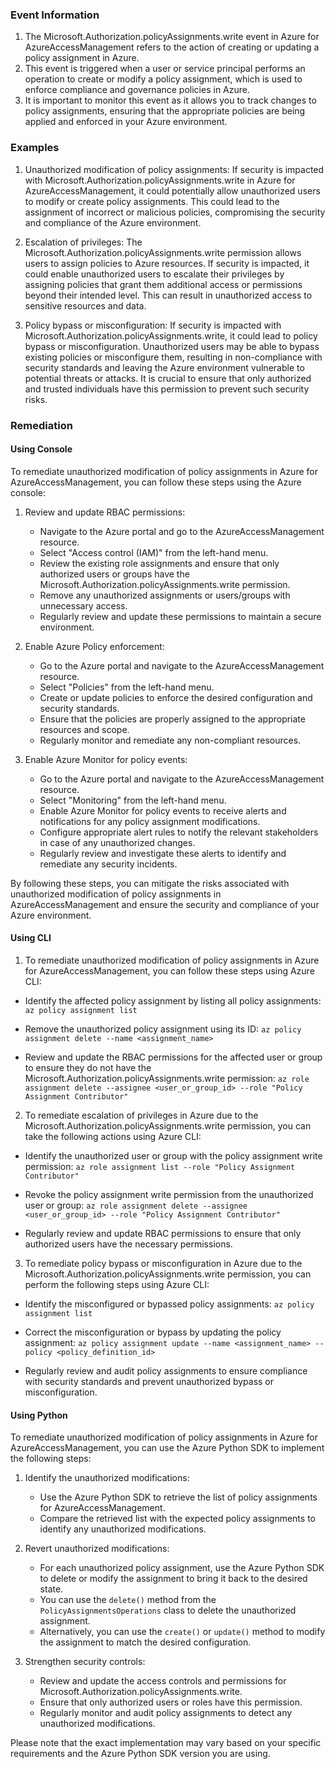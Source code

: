 
### Event Information

1. The Microsoft.Authorization.policyAssignments.write event in Azure for AzureAccessManagement refers to the action of creating or updating a policy assignment in Azure.
2. This event is triggered when a user or service principal performs an operation to create or modify a policy assignment, which is used to enforce compliance and governance policies in Azure.
3. It is important to monitor this event as it allows you to track changes to policy assignments, ensuring that the appropriate policies are being applied and enforced in your Azure environment.


### Examples

1. Unauthorized modification of policy assignments: If security is impacted with Microsoft.Authorization.policyAssignments.write in Azure for AzureAccessManagement, it could potentially allow unauthorized users to modify or create policy assignments. This could lead to the assignment of incorrect or malicious policies, compromising the security and compliance of the Azure environment.

2. Escalation of privileges: The Microsoft.Authorization.policyAssignments.write permission allows users to assign policies to Azure resources. If security is impacted, it could enable unauthorized users to escalate their privileges by assigning policies that grant them additional access or permissions beyond their intended level. This can result in unauthorized access to sensitive resources and data.

3. Policy bypass or misconfiguration: If security is impacted with Microsoft.Authorization.policyAssignments.write, it could lead to policy bypass or misconfiguration. Unauthorized users may be able to bypass existing policies or misconfigure them, resulting in non-compliance with security standards and leaving the Azure environment vulnerable to potential threats or attacks. It is crucial to ensure that only authorized and trusted individuals have this permission to prevent such security risks.

### Remediation

#### Using Console

To remediate unauthorized modification of policy assignments in Azure for AzureAccessManagement, you can follow these steps using the Azure console:

1. Review and update RBAC permissions: 
   - Navigate to the Azure portal and go to the AzureAccessManagement resource.
   - Select "Access control (IAM)" from the left-hand menu.
   - Review the existing role assignments and ensure that only authorized users or groups have the Microsoft.Authorization.policyAssignments.write permission.
   - Remove any unauthorized assignments or users/groups with unnecessary access.
   - Regularly review and update these permissions to maintain a secure environment.

2. Enable Azure Policy enforcement:
   - Go to the Azure portal and navigate to the AzureAccessManagement resource.
   - Select "Policies" from the left-hand menu.
   - Create or update policies to enforce the desired configuration and security standards.
   - Ensure that the policies are properly assigned to the appropriate resources and scope.
   - Regularly monitor and remediate any non-compliant resources.

3. Enable Azure Monitor for policy events:
   - Go to the Azure portal and navigate to the AzureAccessManagement resource.
   - Select "Monitoring" from the left-hand menu.
   - Enable Azure Monitor for policy events to receive alerts and notifications for any policy assignment modifications.
   - Configure appropriate alert rules to notify the relevant stakeholders in case of any unauthorized changes.
   - Regularly review and investigate these alerts to identify and remediate any security incidents.

By following these steps, you can mitigate the risks associated with unauthorized modification of policy assignments in AzureAccessManagement and ensure the security and compliance of your Azure environment.

#### Using CLI

1. To remediate unauthorized modification of policy assignments in Azure for AzureAccessManagement, you can follow these steps using Azure CLI:

- Identify the affected policy assignment by listing all policy assignments:
  `az policy assignment list`

- Remove the unauthorized policy assignment using its ID:
  `az policy assignment delete --name <assignment_name>`

- Review and update the RBAC permissions for the affected user or group to ensure they do not have the Microsoft.Authorization.policyAssignments.write permission:
  `az role assignment delete --assignee <user_or_group_id> --role "Policy Assignment Contributor"`

2. To remediate escalation of privileges in Azure due to the Microsoft.Authorization.policyAssignments.write permission, you can take the following actions using Azure CLI:

- Identify the unauthorized user or group with the policy assignment write permission:
  `az role assignment list --role "Policy Assignment Contributor"`

- Revoke the policy assignment write permission from the unauthorized user or group:
  `az role assignment delete --assignee <user_or_group_id> --role "Policy Assignment Contributor"`

- Regularly review and update RBAC permissions to ensure that only authorized users have the necessary permissions.

3. To remediate policy bypass or misconfiguration in Azure due to the Microsoft.Authorization.policyAssignments.write permission, you can perform the following steps using Azure CLI:

- Identify the misconfigured or bypassed policy assignments:
  `az policy assignment list`

- Correct the misconfiguration or bypass by updating the policy assignment:
  `az policy assignment update --name <assignment_name> --policy <policy_definition_id>`

- Regularly review and audit policy assignments to ensure compliance with security standards and prevent unauthorized bypass or misconfiguration.

#### Using Python

To remediate unauthorized modification of policy assignments in Azure for AzureAccessManagement, you can use the Azure Python SDK to implement the following steps:

1. Identify the unauthorized modifications:
   - Use the Azure Python SDK to retrieve the list of policy assignments for AzureAccessManagement.
   - Compare the retrieved list with the expected policy assignments to identify any unauthorized modifications.

2. Revert unauthorized modifications:
   - For each unauthorized policy assignment, use the Azure Python SDK to delete or modify the assignment to bring it back to the desired state.
   - You can use the `delete()` method from the `PolicyAssignmentsOperations` class to delete the unauthorized assignment.
   - Alternatively, you can use the `create()` or `update()` method to modify the assignment to match the desired configuration.

3. Strengthen security controls:
   - Review and update the access controls and permissions for Microsoft.Authorization.policyAssignments.write.
   - Ensure that only authorized users or roles have this permission.
   - Regularly monitor and audit policy assignments to detect any unauthorized modifications.

Please note that the exact implementation may vary based on your specific requirements and the Azure Python SDK version you are using.

